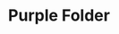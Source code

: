 ---
title: "Purple Folder"
subtitle: ""
creator: ""
categories: ["art"]
featuredImage: "../src/assets/images/item/art/DSC02825.png"
views: ["../src/assets/images/item/art/DSC02825.png","../src/assets/images/item/art/DSC02826.png","../src/assets/images/item/art/DSC02827.png","../src/assets/images/item/art/DSC02828.png","../src/assets/images/item/art/DSC02829.png","../src/assets/images/item/art/DSC02830.png"]
nextItem: []
---